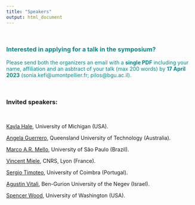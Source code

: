```yaml
---
title: "Speakers"
output: html_document
---
```


<br />

### <span style="color: DarkCyan;">Interested in applying for a talk in the symposium?</span>

<span style="color: DarkCyan;">Please send both the organizers an email with a **single PDF** including your name, affiliation and an asbtract of your talk (max 200 words) by **17 April 2023** (sonia.kefi@umontpellier.fr; pilos@bgu.ac.il).</span>

<br />

### Invited speakers: 

<br />

[Kayla Hale](https://lsa.umich.edu/eeb/people/graduate-students/kayla-sale-hale.html), University of Michigan (USA). 

[Angela Guerrero](https://www.qut.edu.au/about/our-people/academic-profiles/angela.guerrero), Queensland University of Technology (Australia). 

[Marco A.R. Mello](https://marcomellolab.wordpress.com/), University of São Paulo (Brazil). 

[Vincent Miele](https://lbbe.univ-lyon1.fr/fr/annuaires-des-membres/miele-vincent), CNRS, Lyon (France). 

[Sergio Timoteo](https://cfe.uc.pt/profile/members/1700), University of Coimbra (Portugal). 

[Agustin Vitali](https://lifewp.bgu.ac.il/wp/pilos/?page_id=353), Ben-Gurion University of the Negev (Israel). 

[Spencer Wood](https://www.outdoorrd.org/), University of Washington (USA). 




